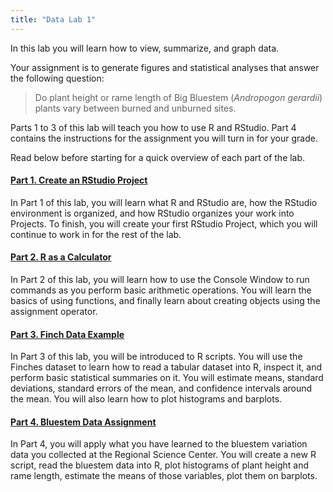 ```yaml
---
title: "Data Lab 1"
---
```


In this lab you will learn how to view, summarize, and graph data.

Your assignment is to generate figures and statistical analyses that answer the following question:

<blockquote class="text-success">Do plant height or rame length of Big Bluestem (<i>Andropogon gerardii</i>) plants vary between burned and unburned sites.</blockquote>

Parts 1 to 3 of this lab will teach you how to use R and RStudio. Part 4 contains the instructions for the assignment you will turn in for your grade.

Read below before starting for a quick overview of each part of the lab.

#### [Part 1. Create an RStudio Project](lab1_1_rstudio.html)

In Part 1 of this lab, you will learn what R and RStudio are, how the RStudio environment is organized, and how RStudio organizes your work into Projects. To finish, you will create your first RStudio Project, which you will continue to work in for the rest of the lab.

#### [Part 2. R as a Calculator](lab1_2_calc.html)

In Part 2 of this lab, you will learn how to use the Console Window to run commands as you perform basic arithmetic operations. You will learn the basics of using functions, and finally learn about creating objects using the assignment operator.

#### [Part 3. Finch Data Example](lab1_3_finch.html)

In Part 3 of this lab, you will be introduced to R scripts. You will use the Finches dataset to learn how to read a tabular dataset into R, inspect it, and perform basic statistical summaries on it. You will estimate means, standard deviations, standard errors of the mean, and confidence intervals around the mean. You will also learn how to plot histograms and barplots.

#### [Part 4. Bluestem Data Assignment](lab1_4_bluestem.html)

In Part 4, you will apply what you have learned to the bluestem variation data you collected at the Regional Science Center. You will create a new R script, read the bluestem data into R, plot histograms of plant height and rame length, estimate the means of those variables, plot them on barplots.
